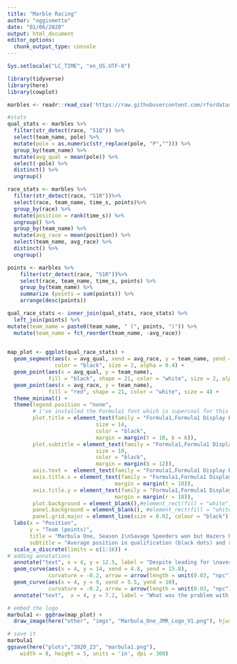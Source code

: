 ```yaml
---
title: "Marble Racing"
author: "oggismetto"
date: "01/06/2020"
output: html_document
editor_options: 
  chunk_output_type: console
---
```


```r

Sys.setlocale("LC_TIME", "en_US.UTF-8")

library(tidyverse)
library(here)
library(cowplot)

marbles <- readr::read_csv('https://raw.githubusercontent.com/rfordatascience/tidytuesday/master/data/2020/2020-06-02/marbles.csv')

```

```r

#stats
qual_stats <- marbles %>%
  filter(str_detect(race, "S1Q")) %>%
  select(team_name, pole) %>%
  mutate(pole = as.numeric(str_replace(pole, "P",""))) %>%
  group_by(team_name) %>%
  mutate(avg_qual = mean(pole)) %>%
  select(-pole) %>%
  distinct() %>%
  ungroup()

race_stats <- marbles %>%
  filter(str_detect(race, "S1R"))%>% 
  select(race, team_name, time_s, points)%>%
  group_by(race) %>%
  mutate(position = rank(time_s)) %>%
  ungroup() %>%
  group_by(team_name) %>%
  mutate(avg_race = mean(position)) %>%
  select(team_name, avg_race) %>%
  distinct() %>%
  ungroup()

points <- marbles %>%
    filter(str_detect(race, "S1R"))%>% 
    select(race, team_name, time_s, points) %>%
    group_by(team_name) %>%
    summarize (points = sum(points)) %>%
    arrange(desc(points))

qual_race_stats <- inner_join(qual_stats, race_stats) %>%
  left_join(points) %>%
mutate(team_name = paste0(team_name, " (", points, ")")) %>%
  mutate(team_name = fct_reorder(team_name, -avg_race))
  

map_plot <- ggplot(qual_race_stats) +
  geom_segment(aes(x = avg_qual, xend = avg_race, y = team_name, yend = team_name), 
               color = "black", size = 2, alpha = 0.4) +
  geom_point(aes(x = avg_qual, y = team_name), 
             fill = "black", shape = 21, color = "white", size = 2, alpha = 0.6) +
  geom_point(aes(x = avg_race, y = team_name), 
             fill = "red", shape = 21, color = "white", size = 4) +
  theme_minimal() +
  theme(legend.position = "none",
        # i've installed the Formula1 font which is supercool for this kind of plots
        plot.title = element_text(family = "Formula1,Formula1 Display Bold",
                            size = 14, 
                            color = "black", 
                            margin = margin(t = 10, b = 6)),
        plot.subtitle = element_text(family = "Formula1,Formula1 Display Bold",
                            size = 10, 
                            color = "black", 
                            margin = margin(b = 12)),
        axis.text =  element_text(family = "Formula1,Formula1 Display Bold", color= "black"),
        axis.title.x = element_text(family = "Formula1,Formula1 Display Bold", color= "black", 
                                  margin = margin(t = 10)),
        axis.title.y = element_text(family = "Formula1,Formula1 Display Bold", color= "black", 
                                  margin = margin(r = 10)),
        plot.background = element_blank(),#element_rect(fill = "white", color = NA),
        panel.background = element_blank(), #element_rect(fill = "white", color = NA), ##d50000
        panel.grid.major = element_line(size = 0.02, colour = "black")) +
  labs(x = "Position",
       y = "Team (points)",
       title = "Marbula One, Season 1\nSavage Speeders won but Hazers had the best stats",
       subtitle = "Average position in qualification (black dots) and race (red dots)") +
  scale_x_discrete(limits = c(1:16)) +
# adding annotations
  annotate("text", x = 4, y = 12.5, label = "Despite leading for \naverage position Hazers \nended 2nd in the \nChampionship standings", size = 3)+ 
  geom_curve(aes(x = 4, y = 14, xend = 4.8, yend = 15.8), 
             curvature = -0.2, arrow = arrow(length = unit(0.03, "npc"))) + 
  geom_curve(aes(x = 4, y = 9, xend = 5.5, yend = 10), 
             curvature = -0.2, arrow = arrow(length = unit(0.03, "npc"))) +
  annotate("text",  x = 4, y = 7.2, label = "What was the problem with \nMellow Yellow? \nSecond best performers in \nqualifications but loosing this \nbig advantage during races", size = 3)

# embed the logo
marbula1 <- ggdraw(map_plot) +
  draw_image(here("other", "imgs", "Marbula_One_JMR_Logo_V1.png"), hjust = 0, x = 0.35, y = 0.22, scale = 0.3)

# save it
marbula1
ggsave(here("plots","2020_23", "marbula1.png"), 
    width = 8, height = 5, units = 'in', dpi = 300)

```

